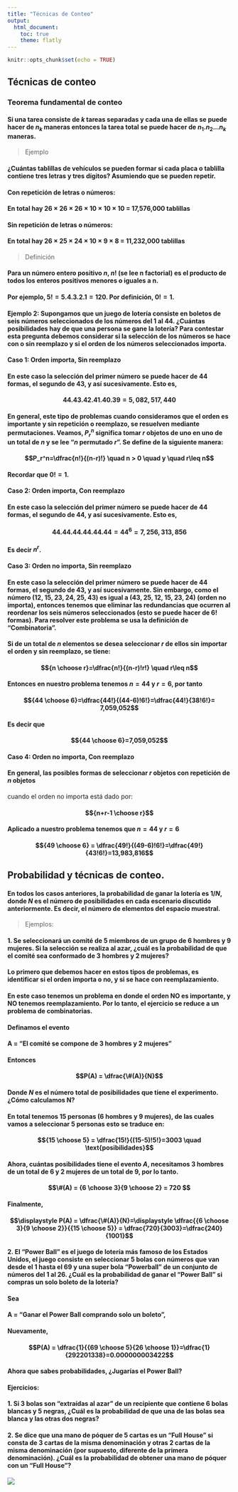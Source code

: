 ```yaml
---
title: "Técnicas de Conteo"
output:
  html_document:
    toc: true
    theme: flatly
---
```



```r
knitr::opts_chunk$set(echo = TRUE)
```

## Técnicas de conteo

### Teorema fundamental de conteo 

#### Si una tarea consiste de $k$ tareas separadas y cada una de ellas se puede hacer de $n_k$ maneras entonces la tarea total se puede hacer de $n_1.n_2...n_k$ maneras.

> Ejemplo

#### ¿Cuántas tablillas de vehículos se pueden formar si cada placa o  tablilla contiene tres letras y tres dígitos?  Asumiendo que se pueden repetir. 

#### **Con repetición de letras o números:**

#### En total hay 26 × 26 × 26 × 10 × 10 × 10 = 17,576,000 tablillas 

#### Sin repetición de letras o números:

#### En total hay 26 × 25 × 24 × 10 × 9 × 8 = 11,232,000 tablillas 

> Definición


#### Para un número entero positivo $n$, $n!$ (se lee n factorial) es el producto de todos los enteros positivos menores o iguales a n. 

#### Por ejemplo, $5! = 5.4.3.2.1 = 120$. Por definición, $0! = 1$.

#### **Ejemplo 2**: Supongamos que un juego de lotería consiste en boletos de seis números seleccionados de los números del 1 al 44. ¿Cuántas posibilidades hay de que una persona se gane la lotería? Para contestar esta pregunta debemos considerar si la selección de los números se hace con o sin reemplazo y si el orden de los números seleccionados importa.

#### **Caso 1: Orden importa, Sin reemplazo**

#### En este caso la selección del primer número se puede hacer de 44 formas, el segundo de 43, y así sucesivamente. Esto es,

#### $$44.43.42.41.40.39=5,082,517,440$$

#### En general, este tipo de problemas cuando consideramos que el orden es importante y sin repetición o reemplazo, se resuelven mediante permutaciones. Veamos, $P_r^n$ significa tomar $r$ objetos de uno en uno de un total de $n$ y se lee "$n$ permutado $r$". Se define de la siguiente manera:


#### $$P_r^n=\dfrac{n!}{(n-r)!} \quad n > 0 \quad y \quad r\leq n$$

#### Recordar que $0!=1$.

#### **Caso 2: Orden importa, Con reemplazo**

#### En este caso la selección del primer número se puede hacer de 44 formas, el segundo de 44, y así sucesivamente. Esto es,

#### $$44.44.44.44.44.44=44^6=7,256,313,856$$

#### Es decir $n^r$. 


#### **Caso 3: Orden no importa, Sin reemplazo**

#### En este caso la selección del primer número se puede hacer de 44 formas, el segundo de 43, y así sucesivamente. Sin embargo, como el número (12, 15, 23, 24, 25, 43) es igual a (43, 25, 12, 15, 23, 24) (orden no importa), entonces tenemos que eliminar las redundancias que ocurren al reordenar los seis números seleccionados (esto se puede hacer de 6! formas). Para resolver este problema se usa la definición de "Combinatoria". 

#### Si de un total de $n$ elementos  se desea seleccionar $r$ de ellos sin importar el orden y sin reemplazo, se tiene:

#### $${n \choose r}=\dfrac{n!}{(n-r)!r!} \quad r\leq n$$

#### Entonces en nuestro problema tenemos $n=44$ y $r=6$, por tanto 

#### $${44 \choose 6}=\dfrac{44!}{(44-6)!6!}=\dfrac{44!}{38!6!}= 7,059,052$$

#### Es decir que 

#### $${44 \choose 6}=7,059,052$$

#### **Caso 4: Orden no importa, Con reemplazo**

#### En general, las posibles formas de seleccionar $r$ objetos con repetición de $n$ objetos
cuando el orden no importa está dado por:

#### $${n+r-1 \choose r}$$

#### Aplicado a nuestro problema tenemos que $n=44$ y $r=6$

#### $${49 \choose 6} = \dfrac{49!}{(49-6)!6!}=\dfrac{49!}{43!6!}=13,983,816$$

## Probabilidad y técnicas de conteo.

#### En todos los casos anteriores, la probabilidad de ganar la lotería es $1/N$, donde $N$ es el número de posibilidades en cada escenario discutido anteriormente. Es decir, el número de elementos del espacio muestral. 

> Ejemplos:

#### 1. Se seleccionará un comité de 5 miembros de un grupo de 6 hombres y 9 mujeres. Si la selección se realiza al azar, ¿cuál es la probabilidad de que el comité sea conformado de 3 hombres y 2 mujeres?

#### Lo primero que debemos hacer en estos tipos de problemas, es identificar si el orden importa o no, y si se hace con reemplazamiento. 

#### En este caso tenemos un problema en donde el orden NO es importante, y NO tenemos reemplazamiento. Por lo tanto, el ejercicio se reduce a un problema de combinatorias. 

#### Definamos el evento 

#### A = "El comité se compone de 3 hombres y 2 mujeres"

#### Entonces 

#### $$P(A) = \dfrac{\#(A)}{N}$$

#### Donde $N$ es el número total de posibilidades que tiene el experimento. ¿Cómo calculamos N?

#### En total tenemos 15 personas (6 hombres y 9 mujeres), de las cuales vamos a seleccionar 5 personas esto se traduce en:

#### $${15 \choose 5} = \dfrac{15!}{(15-5)!5!}=3003 \quad \text{posibilidades}$$

#### Ahora, cuántas posibilidades tiene el evento $A$, necesitamos 3 hombres de un total de 6 y 2 mujeres de un total de 9, por lo tanto. 

#### $$\#(A) = {6 \choose 3}{9 \choose 2} = 720 $$

#### Finalmente, 

#### $$\displaystyle P(A) = \dfrac{\#(A)}{N}=\displaystyle \dfrac{{6 \choose 3}{9 \choose 2}}{{15 \choose 5}} = \dfrac{720}{3003}=\dfrac{240}{1001}$$

####  2. El “Power Ball” es el juego de lotería más famoso de los Estados Unidos, el juego consiste en seleccionar 5 bolas con números que van desde el 1 hasta el 69 y una super bola “Powerball” de un conjunto de números del 1 al 26. ¿Cuál es la probabilidad de ganar el “Power Ball” si compras un solo boleto de la lotería?

#### Sea 

#### A = “Ganar el Power Ball comprando solo un boleto”, 

#### Nuevamente,

#### $$P(A) = \dfrac{1}{{69 \choose 5}{26 \choose 1}}=\dfrac{1}{292201338}=0.000000003422$$

#### Ahora que sabes probabilidades, ¿Jugarías el Power Ball?

#### Ejercicios:

#### 1. Si 3 bolas son "extraídas al azar" de un recipiente que contiene 6 bolas blancas y 5 negras, ¿Cuál es la probabilidad de que una de las bolas sea blanca y las otras dos negras?


#### 2. Se dice que una mano de póquer de 5 cartas es un "Full House" si consta de 3 cartas de la misma denominación y otras 2 cartas de la misma denominación (por supuesto, diferente de la primera denominación). ¿Cuál es la probabilidad de obtener una mano de póquer con un "Full House"?


![](blanco.png)
 





